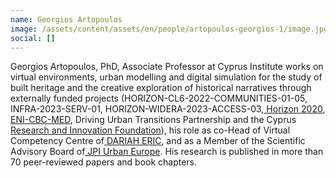 ```yaml
---
name: Georgios Artopoulos
image: /assets/content/assets/en/people/artopoulos-georgios-1/image.jpg
social: []
---
```

Georgios Artopoulos, PhD, Associate Professor at Cyprus Institute works on virtual environments, urban modelling and digital simulation for the study of built heritage and the creative exploration of historical narratives through externally funded projects (HORIZON-CL6-2022-COMMUNITIES-01-05, INFRA-2023-SERV-01, HORIZON-WIDERA-2023-ACCESS-03,[ Horizon 2020](https://ni4os.eu/),[ ENI-CBC-MED](http://www.enicbcmed.eu/projects/beep), Driving Urban Transitions Partnership and the Cyprus[ Research and Innovation Foundation](http://uperiscope.cyi.ac.cy/)), his role as co-Head of Virtual Competency Centre of[ DARIAH ERIC](https://www.dariah.eu/), and as a Member of the Scientific Advisory Board of[ JPI Urban Europe](https://jpi-urbaneurope.eu/). His research is published in more than 70 peer-reviewed papers and book chapters.
